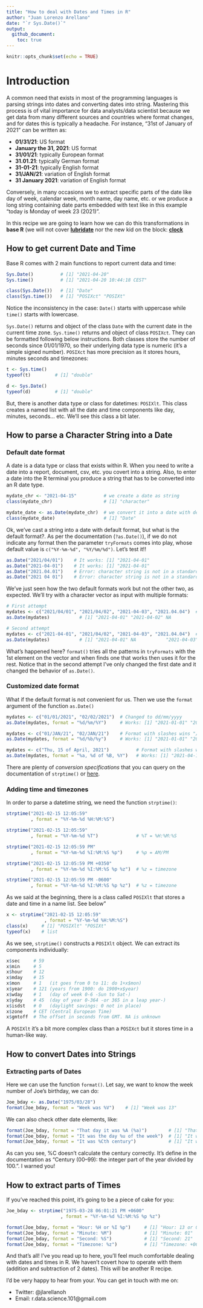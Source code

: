 ```yaml
---
title: "How to deal with Dates and Times in R"
author: "Juan Lorenzo Arellano"
date: "`r Sys.Date()`"
output:
  github_document:
    toc: true
---
```


```r
knitr::opts_chunk$set(echo = TRUE)
```

# Introduction

A common need that exists in most of the programming languages is parsing strings into dates and converting dates into string. Mastering this process is of vital importance for data analysts/data scientist because we get data from many different sources and countries where format changes, and for dates this is typically a headache. For instance, "31st of January of 2021" can be written as:

* **01/31/21**: US format
* **January the 31, 2021**: US format
* **31/01/21**: typically European format
* **31.01.21**: typically German format
* **31-01-21**: typically English format
* **31/JAN/21**: variation of English format
* **31 January 2021**: variation of English format

Conversely, in many occasions we to extract specific parts of the date like day of week, calendar week, month name, day name, etc. or we produce a long string containing date parts embedded with text like in this example "today is Monday of week 23 (2021)".

In this recipe we are going to learn how we can do this transformations in **base R** (we will not cover [**lubridate**](https://lubridate.tidyverse.org/) nor the new kid on the block: [**clock**](https://clock.r-lib.org/)

## How to get current Date and Time

Base R comes with 2 main functions to report current data and time:

```r
Sys.Date()          # [1] "2021-04-20"
Sys.time()          # [1] "2021-04-20 10:44:18 CEST"

class(Sys.Date())   # [1] "Date"
class(Sys.time())   # [1] "POSIXct" "POSIXt" 
```

Notice the inconsistency in the case: `Date()` starts with uppercase while `time()` starts with lowercase.

`Sys.Date()` returns and object of the class `Date` with the current date in the current time zone. `Sys.time()` returns and object of class `POSIXct`. They can be formatted following below instructions. Both classes store the number of seconds since 01/01/1970, so their underlying data type is numeric (it's a simple signed number). `POSIXct` has more precision as it stores hours, minutes seconds and timezones:

```r
t <- Sys.time()    
typeof(t)         # [1] "double"

d <- Sys.Date()    
typeof(d)         # [1] "double"
```

But, there is another data type or class for datetimes: `POSIXlt`. This class creates a named list with all the date and time components like day, minutes, seconds... etc. We'll see this class a bit later.

## How to parse a Character String into a Date

### Default date format

A date is a data type or class that exists within R. When you need to write a date into a report, document, csv, etc. you covert into a string. Also, to enter a date into the R terminal you produce a string that has to be converted into an R date type.

```r
mydate_chr <- "2021-04-15"          # we create a date as string
class(mydate_chr)                   # [1] "character"

mydate_date <- as.Date(mydate_chr)  # we convert it into a date with default format yyyy-mm-dd 
class(mydate_date)                  # [1] "Date"
```

Ok, we've cast a string into a date with default format, but what is the default format?. As per the documentation (`?as.Date()`), if we do not indicate any format then the parameter `tryFormats` comes into play, whose default value is `c("%Y-%m-%d", "%Y/%m/%d")`. Let's test it!!

```r
as.Date("2021/04/01")    # It works: [1] "2021-04-01"
as.Date("2021-04-01")    # It works: [1] "2021-04-01"
as.Date("2021.04.01")    # Error: character string is not in a standard unambiguous format
as.Date("2021 04 01")    # Error: character string is not in a standard unambiguous format
```

We've just seen how the two default formats work but not the other two, as expected. We'll try with a character vector as input with multiple formats:

```r
# First attempt
mydates <- c("2021/04/01", "2021/04/02", "2021-04-03", "2021.04.04")  # Format with slashes wins "/"
as.Date(mydates)           # [1] "2021-04-01" "2021-04-02" NA           NA 

# Second attempt
mydates <- c("2021-04-01", "2021/04/02", "2021-04-03", "2021.04.04")  # Format with dashes wins "-"
as.Date(mydates)           # [1] "2021-04-01" NA           "2021-04-03" NA  

```

What's happened here? `format()` tries all the patterns in `tryFormats` with the 1st element on the vector and when finds one that works then uses it for the rest. Notice that in the second attempt I've only changed the first date and it changed the behavior of `as.Date()`.

### Customized date format

What if the default format is not convenient for us. Then we use the `format` argument of the function `as.Date()`

```r
mydates <- c("01/01/2021", "02/02/2021")  # Changed to dd/mm/yyyy
as.Date(mydates, format = "%d/%m/%Y")     # Works: [1] "2021-01-01" "2021-02-02"

mydates <- c("01/JAN/21", "02/JAN/21")    # Format with slashes wins "/"
as.Date(mydates, format = "%d/%b/%y")     # Works: [1] "2021-01-01" "2021-01-02"

mydates <- c("Thu, 15 of April, 2021")          # Format with slashes wins "/"
as.Date(mydates, format = "%a, %d of %B, %Y")   # Works: [1] "2021-04-15"

```

There are plenty of *conversion specifications* that you can query on the documentation of `strptime()` or [here](https://rdrr.io/r/base/strptime.html).

### Adding time and timezones

In order to parse a datetime string, we need the function `strptime()`:

```r
strptime("2021-02-15 12:05:59"
         , format = "%Y-%m-%d %H:%M:%S")

strptime("2021-02-15 12:05:59"
         , format = "%Y-%m-%d %T")              # %T = %H:%M:%S

strptime("2021-02-15 12:05:59 PM"
         , format = "%Y-%m-%d %I:%M:%S %p")     # %p = AM/PM

strptime("2021-02-15 12:05:59 PM +0350"
         , format = "%Y-%m-%d %I:%M:%S %p %z")  # %z = timezone

strptime("2021-02-15 12:05:59 PM -0600"
         , format = "%Y-%m-%d %I:%M:%S %p %z")  # %z = timezone
```

As we said at the beginning, there is a class called `POSIXlt` that stores a date and time in a name list. See below"

```r

x <- strptime("2021-02-15 12:05:59"
              , format = "%Y-%m-%d %H:%M:%S")
class(x)     # [1] "POSIXlt" "POSIXt"
typeof(x)    # list
```

As we see, `strptime()` constructs a `POSIXlt` object. We can extract its components individually:

```r
x$sec     # 59
x$min     # 5
x$hour    # 12
x$mday    # 15
x$mon     # 1   (it goes from 0 to 11: do 1+x$mon)
x$year    # 121 (years from 1900: do 1900+x$year)
x$wday    # 1   (day of week 0-6 -Sun to Sat-)
x$yday    # 45  (day of year 0-364 -or 365 in a leap year-)
x$isdst   # 0   (daylight savings: 0 not in place)
x$zone    # CET (Central European Time)
x$gmtoff  # The offset in seconds from GMT. NA is unknown

```

A `POSIXlt` it's  a bit more complex class than a `POSIXct` but it stores time in a human-like way.

## How to convert Dates into Strings

### Extracting parts of Dates

Here we can use the function `format()`. Let say, we want to know the week number of Joe's birthday, we can do:

```r
Joe_bday <- as.Date("1975/03/28")
format(Joe_bday, format = "Week was %V")    # [1] "Week was 13"
```
We can also check other date elements, like:

```r
format(Joe_bday, format = "That day it was %A (%a)")        # [1] "That day it was Friday (Fri)"
format(Joe_bday, format = "It was the day %u of the week")  # [1] "It was the day 3rd of the week 5"
format(Joe_bday, format = "It was %Cth century")            # [1] "It was 19th century (really ??)"
```
As can you see, %C doesn't calculate the century correctly. It's define in the documentation as "Century (00–99): the integer part of the year divided by 100.". I warned you!

## How to extract parts of Times

If you've reached this point, it's going to be a piece of cake for you:

```r
Joe_bday <- strptime("1975-03-28 06:01:21 PM +0600"
                    , format = "%Y-%m-%d %I:%M:%S %p %z")

format(Joe_bday, format = "Hour: %H or %I %p")     # [1] "Hour: 13 or 01 PM" 
format(Joe_bday, format = "Minute: %M")            # [1] "Minute: 01"
format(Joe_bday, format = "Second: %S")            # [1] "Second: 21"
format(Joe_bday, format = "Timezone: %z")          # [1] "Timezone: +0600"
```

And that's all! I've you read up to here, you'll feel much comfortable dealing with dates and times in R. We haven't covert how to operate with them (addition and subtraction of 2 dates). This will be another R recipe.

I'd be very happy to hear from your. You can get in touch with me on:

* Twitter: @jlarellanoh
* Email: r.data.science.101@gmail.com
